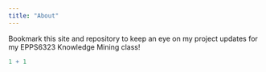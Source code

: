 ---
title: "About"
---

Bookmark this site and repository to keep an eye on my project updates for my EPPS6323 Knowledge Mining class!

```{r}
1 + 1
```
